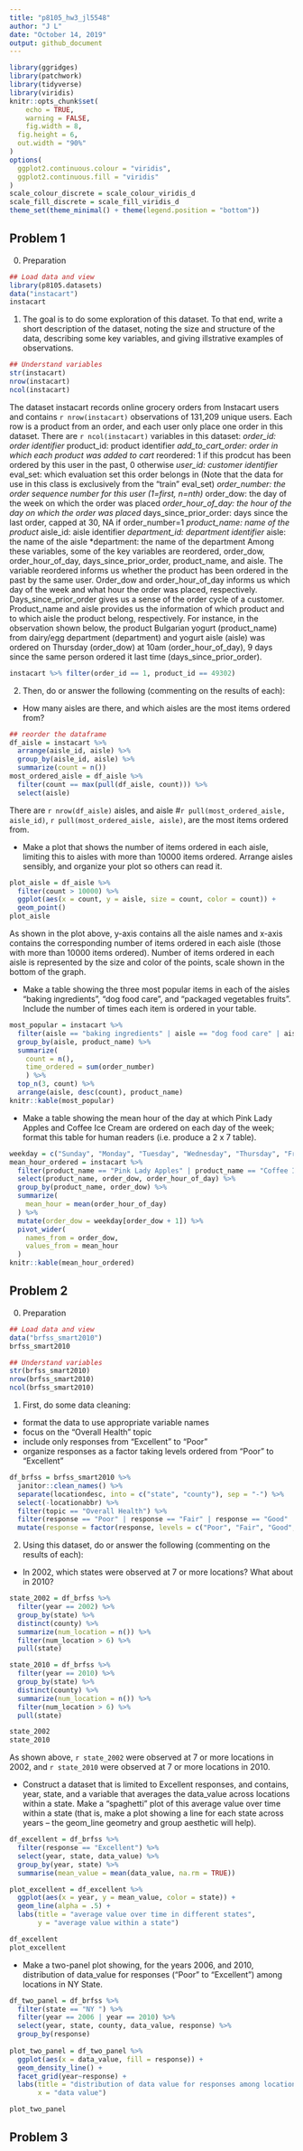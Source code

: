 ```yaml
---
title: "p8105_hw3_jl5548"
author: "J L"
date: "October 14, 2019"
output: github_document
---
```


```r
library(ggridges)
library(patchwork)
library(tidyverse)
library(viridis)
knitr::opts_chunk$set(
	echo = TRUE,
	warning = FALSE,
	fig.width = 8, 
  fig.height = 6,
  out.width = "90%"
)
options(
  ggplot2.continuous.colour = "viridis",
  ggplot2.continuous.fill = "viridis"
)
scale_colour_discrete = scale_colour_viridis_d
scale_fill_discrete = scale_fill_viridis_d
theme_set(theme_minimal() + theme(legend.position = "bottom"))
```

## Problem 1

0. Preparation
```r
## Load data and view
library(p8105.datasets)
data("instacart")
instacart
```

1. The goal is to do some exploration of this dataset. To that end, write a short description of the dataset, noting the size and structure of the data, describing some key variables, and giving illstrative examples of observations. 

```r
## Understand variables
str(instacart)
nrow(instacart)
ncol(instacart)
```
  The dataset instacart records online grocery orders from Instacart users and contains `r nrow(instacart)` observations of 131,209 unique users. Each row is a product from an order, and each user only place one order in this dataset. There are `r ncol(instacart)` variables in this dataset:
*order_id: order identifier
*product_id: product identifier
*add_to_cart_order: order in which each product was added to cart
*reordered: 1 if this prodcut has been ordered by this user in the past, 0 otherwise
*user_id: customer identifier
*eval_set: which evaluation set this order belongs in (Note that the data for use in this class is exclusively from the “train” eval_set)
*order_number: the order sequence number for this user (1=first, n=nth)
*order_dow: the day of the week on which the order was placed
*order_hour_of_day: the hour of the day on which the order was placed
*days_since_prior_order: days since the last order, capped at 30, NA if order_number=1
*product_name: name of the product
*aisle_id: aisle identifier
*department_id: department identifier
*aisle: the name of the aisle
*department: the name of the department
Among these variables, some of the key variables are reordered, order_dow, order_hour_of_day, days_since_prior_order, product_name, and aisle. The variable reordered informs us whether the product has been ordered in the past by the same user. Order_dow and order_hour_of_day informs us which day of the week and what hour the order was placed, respectively. Days_since_prior_order gives us a sense of the order cycle of a customer. Product_name and aisle provides us the information of which product and to which aisle the product belong, respectively. For instance, in the observation shown below, the product Bulgarian yogurt (product_name) from dairy/egg department (department) and yogurt aisle (aisle) was ordered on Thursday (order_dow) at 10am (order_hour_of_day), 9 days since the same person ordered it last time (days_since_prior_order). 
```r
instacart %>% filter(order_id == 1, product_id == 49302)
```


2. Then, do or answer the following (commenting on the results of each):

* How many aisles are there, and which aisles are the most items ordered from?
```r
## reorder the dataframe
df_aisle = instacart %>% 
  arrange(aisle_id, aisle) %>% 
  group_by(aisle_id, aisle) %>% 
  summarize(count = n()) 
most_ordered_aisle = df_aisle %>% 
  filter(count == max(pull(df_aisle, count))) %>% 
  select(aisle)
```
  There are `r nrow(df_aisle)` aisles, and aisle #`r pull(most_ordered_aisle, aisle_id)`, `r pull(most_ordered_aisle, aisle)`, are the most items ordered from.

* Make a plot that shows the number of items ordered in each aisle, limiting this to aisles with more than 10000 items ordered. Arrange aisles sensibly, and organize your plot so others can read it.
```r
plot_aisle = df_aisle %>% 
  filter(count > 10000) %>% 
  ggplot(aes(x = count, y = aisle, size = count, color = count)) +
  geom_point()
plot_aisle
```
  As shown in the plot above, y-axis contains all the aisle names and x-axis contains the corresponding number of items ordered in each aisle (those with more than 10000 items ordered). Number of items ordered in each aisle is represented by the size and color of the points, scale shown in the bottom of the graph. 

* Make a table showing the three most popular items in each of the aisles “baking ingredients”, “dog food care”, and “packaged vegetables fruits”. Include the number of times each item is ordered in your table.
```r
most_popular = instacart %>% 
  filter(aisle == "baking ingredients" | aisle == "dog food care" | aisle == "packaged vegetables fruits") %>% 
  group_by(aisle, product_name) %>% 
  summarize(
    count = n(),
    time_ordered = sum(order_number)
    ) %>% 
  top_n(3, count) %>% 
  arrange(aisle, desc(count), product_name) 
knitr::kable(most_popular)
```

* Make a table showing the mean hour of the day at which Pink Lady Apples and Coffee Ice Cream are ordered on each day of the week; format this table for human readers (i.e. produce a 2 x 7 table).
```r
weekday = c("Sunday", "Monday", "Tuesday", "Wednesday", "Thursday", "Friday", "Saturday")
mean_hour_ordered = instacart %>%
  filter(product_name == "Pink Lady Apples" | product_name == "Coffee Ice Cream") %>% 
  select(product_name, order_dow, order_hour_of_day) %>% 
  group_by(product_name, order_dow) %>% 
  summarize(
    mean_hour = mean(order_hour_of_day)
  ) %>% 
  mutate(order_dow = weekday[order_dow + 1]) %>% 
  pivot_wider(
    names_from = order_dow,
    values_from = mean_hour
  ) 
knitr::kable(mean_hour_ordered)
```



## Problem 2

0. Preparation
```r
## Load data and view
data("brfss_smart2010")
brfss_smart2010
```

```r
## Understand variables
str(brfss_smart2010)
nrow(brfss_smart2010)
ncol(brfss_smart2010)
```


1. First, do some data cleaning:

* format the data to use appropriate variable names
* focus on the “Overall Health” topic
* include only responses from “Excellent” to “Poor”
* organize responses as a factor taking levels ordered from “Poor” to “Excellent”

```r
df_brfss = brfss_smart2010 %>% 
  janitor::clean_names() %>% 
  separate(locationdesc, into = c("state", "county"), sep = "-") %>% 
  select(-locationabbr) %>% 
  filter(topic == "Overall Health") %>% 
  filter(response == "Poor" | response == "Fair" | response == "Good" | response == "Very Good" | response == "Excellent") %>% 
  mutate(response = factor(response, levels = c("Poor", "Fair", "Good", "Very Good", "Excellent")))
```


2. Using this dataset, do or answer the following (commenting on the results of each):

* In 2002, which states were observed at 7 or more locations? What about in 2010?
```r
state_2002 = df_brfss %>% 
  filter(year == 2002) %>% 
  group_by(state) %>% 
  distinct(county) %>% 
  summarize(num_location = n()) %>% 
  filter(num_location > 6) %>% 
  pull(state)

state_2010 = df_brfss %>% 
  filter(year == 2010) %>% 
  group_by(state) %>% 
  distinct(county) %>% 
  summarize(num_location = n()) %>% 
  filter(num_location > 6) %>% 
  pull(state)

state_2002
state_2010
```
  As shown above, `r state_2002` were observed at 7 or more locations in 2002, and `r state_2010` were observed at 7 or more locations in 2010.

* Construct a dataset that is limited to Excellent responses, and contains, year, state, and a variable that averages the data_value across locations within a state. Make a “spaghetti” plot of this average value over time within a state (that is, make a plot showing a line for each state across years – the geom_line geometry and group aesthetic will help).
```r
df_excellent = df_brfss %>%
  filter(response == "Excellent") %>% 
  select(year, state, data_value) %>% 
  group_by(year, state) %>% 
  summarise(mean_value = mean(data_value, na.rm = TRUE))

plot_excellent = df_excellent %>% 
  ggplot(aes(x = year, y = mean_value, color = state)) +
  geom_line(alpha = .5) +
  labs(title = "average value over time in different states", 
       y = "average value within a state")

df_excellent
plot_excellent
```

* Make a two-panel plot showing, for the years 2006, and 2010, distribution of data_value for responses (“Poor” to “Excellent”) among locations in NY State.
```r
df_two_panel = df_brfss %>%
  filter(state == "NY ") %>% 
  filter(year == 2006 | year == 2010) %>%
  select(year, state, county, data_value, response) %>% 
  group_by(response) 
  
plot_two_panel = df_two_panel %>% 
  ggplot(aes(x = data_value, fill = response)) +
  geom_density_line() +
  facet_grid(year~response) +
  labs(title = "distribution of data value for responses among locations in NY state in 2006 and 2010",
       x = "data value")

plot_two_panel
```



## Problem 3


